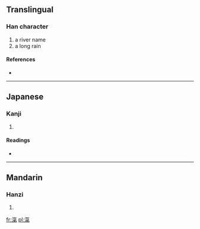 ==Translingual==

===Han character===
{{Han char|rn=85|rad=水|as=10|sn=13|four=3811<sub>7</sub>|canj=水人弓木 (EOND)}}

# a river name
# a long rain

====References====
* {{Han ref|kx=0642.130|dkj=18019|dj=1049.170|hdz=31699.110|uh=6ECA|ud=28362|bh=DE67|bd=56935}}

----

==Japanese==

===Kanji===
{{ja-kanji|grade=|rs=水10}}

# {{defn|Japanese|sort=水10}}

====Readings====
* {{ja-readings|on=[[き]] (ki), [[け]] (ke), [[けつ]] (ketsu), [[けち]] (kechi)|kun=}}

----

==Mandarin==

===Hanzi===
{{cmn-hanzi|pin=[[cí]] ([[ci2]]), [[xì]] ([[xi4]])|wg=tz'u<sup>2</sup>, hsi<sup>4</sup>}}

# {{defn|Mandarin|sort=水10}}

[[fr:滊]]
[[pl:滊]]